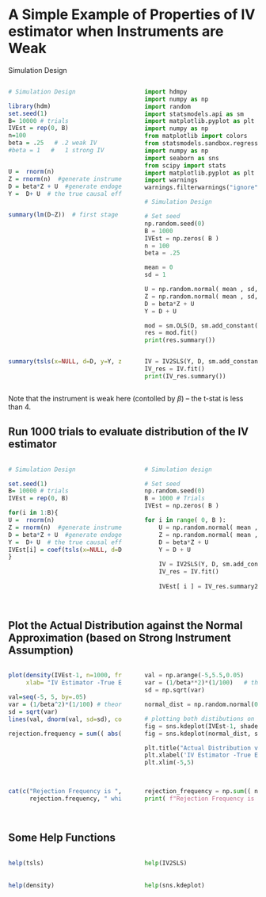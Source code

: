# A Simple Example of Properties of IV estimator when Instruments are Weak

Simulation Design

<style>
  .col2 {
    columns: 2 200px;         /* number of columns and width in pixels*/
    -webkit-columns: 2 200px; /* chrome, safari */
    -moz-columns: 2 200px;    /* firefox */
  }
  .col3 {
    columns: 3 100px;
    -webkit-columns: 3 100px;
    -moz-columns: 3 100px;
  }
</style>




:::::: {.columns}
::: {.column width="49.5%" data-latex="{0.48\textwidth}" }
```r
# Simulation Design

library(hdm)
set.seed(1)
B= 10000 # trials
IVEst = rep(0, B)
n=100
beta = .25   # .2 weak IV
#beta = 1   #   1 strong IV


U =  rnorm(n)  
Z = rnorm(n)  #generate instrument
D = beta*Z + U  #generate endogenougs variable
Y =  D+ U  # the true causal effect is 1


summary(lm(D~Z))  # first stage is very weak here
```

:::
::: {.column width="1%" data-latex="{0.04\textwidth}"}
\ 
<!-- an empty Div (with a white space), serving as
a column separator -->
:::
:::::: {.column width="49.5%" data-latex="{0.48\textwidth}"}

```python
import hdmpy
import numpy as np
import random
import statsmodels.api as sm
import matplotlib.pyplot as plt
import numpy as np
from matplotlib import colors
from statsmodels.sandbox.regression.gmm import IV2SLS
import numpy as np                                                              
import seaborn as sns                                                           
from scipy import stats                                                         
import matplotlib.pyplot as plt
import warnings
warnings.filterwarnings("ignore")

# Simulation Design

# Set seed
np.random.seed(0)
B = 1000
IVEst = np.zeros( B )
n = 100
beta = .25

mean = 0
sd = 1

U = np.random.normal( mean , sd, n ).reshape( n, 1 )
Z = np.random.normal( mean , sd, n ).reshape( n, 1 )
D = beta*Z + U 
Y = D + U

mod = sm.OLS(D, sm.add_constant(Z))    # Describe model
res = mod.fit()
print(res.summary())

```
:::
::::::
\newline










:::::: {.columns}
::: {.column width="49.5%" data-latex="{0.48\textwidth}" }
```r
summary(tsls(x=NULL, d=D, y=Y, z=Z))  #
```

:::
::: {.column width="1%" data-latex="{0.04\textwidth}"}
\ 
<!-- an empty Div (with a white space), serving as
a column separator -->
:::
:::::: {.column width="49.5%" data-latex="{0.48\textwidth}"}

```python
IV = IV2SLS(Y, D, sm.add_constant(Z))
IV_res = IV.fit()
print(IV_res.summary())
```
:::
::::::
\newline


Note that the instrument is weak here (contolled by $\beta$) -- the t-stat is less than 4.

## Run 1000 trials to evaluate distribution of the IV estimator

:::::: {.columns}
::: {.column width="49.5%" data-latex="{0.48\textwidth}" }
```r

# Simulation Design

set.seed(1)
B= 10000 # trials
IVEst = rep(0, B)

for(i in 1:B){
U =  rnorm(n)  
Z = rnorm(n)  #generate instrument
D = beta*Z + U  #generate endogenougs variable
Y =  D+ U  # the true causal effect is 1
IVEst[i] = coef(tsls(x=NULL, d=D, y=Y, z=Z))[1,1]
}



```

:::
::: {.column width="1%" data-latex="{0.04\textwidth}"}
\ 
<!-- an empty Div (with a white space), serving as
a column separator -->
:::
:::::: {.column width="49.5%" data-latex="{0.48\textwidth}"}

```python

# Simulation design 

# Set seed
np.random.seed(0)
B = 1000 # Trials
IVEst = np.zeros( B )

for i in range( 0, B ):
    U = np.random.normal( mean , sd, n ).reshape( n, 1 )
    Z = np.random.normal( mean , sd, n ).reshape( n, 1 )
    D = beta*Z + U 
    Y = D + U
    
    IV = IV2SLS(Y, D, sm.add_constant(Z))
    IV_res = IV.fit()
    
    IVEst[ i ] = IV_res.summary2().tables[1]["Coef."][0]
    
```
:::
::::::
\newline





## Plot the Actual Distribution against the Normal Approximation (based on Strong Instrument Assumption)



:::::: {.columns}
::: {.column width="49.5%" data-latex="{0.48\textwidth}" }
```r
plot(density(IVEst-1, n=1000, from=-5, to=5),col=4, xlim= c(-5, 5),  
     xlab= "IV Estimator -True Effect", main="Actual Distribution vs Gaussian")

val=seq(-5, 5, by=.05)
var = (1/beta^2)*(1/100) # theoretical variance of IV
sd = sqrt(var)
lines(val, dnorm(val, sd=sd), col=2, lty=2)

rejection.frequency = sum(( abs(IVEst-1)/sd > 1.96))/B

```

:::
::: {.column width="1%" data-latex="{0.04\textwidth}"}
\ 
<!-- an empty Div (with a white space), serving as
a column separator -->
:::
:::::: {.column width="49.5%" data-latex="{0.48\textwidth}"}

```python

val = np.arange(-5,5.5,0.05)
var = (1/beta**2)*(1/100)   # theoretical variance of IV
sd = np.sqrt(var)

normal_dist = np.random.normal(0,sd,val.shape[0])

# plotting both distibutions on the same figure
fig = sns.kdeplot(IVEst-1, shade=True, color="r")
fig = sns.kdeplot(normal_dist, shade=True, color="b")

plt.title("Actual Distribution vs Gaussian")
plt.xlabel('IV Estimator -True Effect')
plt.xlim(-5,5)
    
```
:::
::::::
\newline





:::::: {.columns}
::: {.column width="49.5%" data-latex="{0.48\textwidth}" }
```r
cat(c("Rejection Frequency is ", 
      rejection.frequency, " while we expect it to be .05"))
```

:::
::: {.column width="1%" data-latex="{0.04\textwidth}"}
\ 
<!-- an empty Div (with a white space), serving as
a column separator -->
:::
:::::: {.column width="49.5%" data-latex="{0.48\textwidth}"}

```python
rejection_frequency = np.sum(( np.abs(IVEst-1)/sd > 1.96))/B
print( f"Rejection Frequency is {rejection_frequency} ,while we expect it to be .05")
  
```
:::
::::::
\newline



## Some Help Functions

:::::: {.columns}
::: {.column width="49.5%" data-latex="{0.48\textwidth}" }
```r
help(tsls)
```

:::
::: {.column width="1%" data-latex="{0.04\textwidth}"}
\ 
<!-- an empty Div (with a white space), serving as
a column separator -->
:::
:::::: {.column width="49.5%" data-latex="{0.48\textwidth}"}

```python
help(IV2SLS)
```
:::
::::::
\newline



:::::: {.columns}
::: {.column width="49.5%" data-latex="{0.48\textwidth}" }
```r
help(density)
```

:::
::: {.column width="1%" data-latex="{0.04\textwidth}"}
\ 
<!-- an empty Div (with a white space), serving as
a column separator -->
:::
:::::: {.column width="49.5%" data-latex="{0.48\textwidth}"}

```python
help(sns.kdeplot)
```
:::
::::::
\newline

